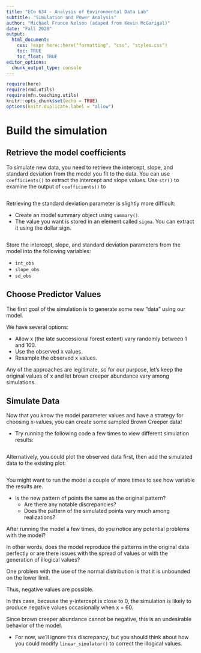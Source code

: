 ```yaml
---
title: "ECo 634 - Analysis of Environmental Data Lab"
subtitle: "Simulation and Power Analysis"
author: "Michael France Nelson (adaped from Kevin McGarigal)"
date: "Fall 2020"
output:
  html_document:
    css: !expr here::here("formatting", "css", "styles.css")
    toc: TRUE
    toc_float: TRUE
editor_options: 
  chunk_output_type: console
---
```


```r

require(here)
require(rmd.utils)
require(mfn.teaching.utils)
knitr::opts_chunk$set(echo = TRUE)
options(knitr.duplicate.label = "allow")

```


<!-- ```{r load_functions, child = find_file("function_chunks_lab_11.Rmd", exact_match = TRUE), include = FALSE} -->
<!-- ``` -->
<!-- ```{r load_data, child = find_file("load_data_chunks_lab_11.Rmd", exact_match = TRUE), include = FALSE} -->
<!-- ``` -->
<!-- ```{r load_models, child = find_file("model_chunks_lab_11.Rmd", exact_match = TRUE), include = FALSE} -->
<!-- ``` -->
<!-- ```{r load_plots, child = find_file("plot_chunks_lab_11.Rmd", exact_match = TRUE), include = FALSE} -->
<!-- ``` -->


# Build the simulation

## Retrieve the model coefficients

To simulate new data, you need to retrieve the intercept, slope, and standard deviation from the model you fit to the data.  You can use `coefficients()` to extract the intercept and slope values.  Use `str()` to examine the output of `coefficients()` to

```r
```


Retrieving the standard deviation parameter is slightly more difficult:

- Create an model summary object using `summary()`.
- The value you want is stored in an element called `sigma`.  You can extract it using the dollar sign.

```r
```

Store the intercept, slope, and standard deviation parameters from the model into the following variables:

- `int_obs`
- `slope_obs`
- `sd_obs`




## Choose Predictor Values

The first goal of the simulation is to generate some new "data" using our model.

We have several options:

- Allow x (the late successional forest extent) vary randomly between 1 and 100.
- Use the observed x values.
- Resample the observed x values.

Any of the approaches are legitimate, so for our purpose, let's keep the original values of x and let brown creeper abundance vary among simulations.



## Simulate Data

Now that you know the model parameter values and have a strategy for choosing x-values, you can create some sampled Brown Creeper data!

- Try running the following code a few times to view different simulation results:

```r
```


Alternatively, you could plot the observed data first, then add the simulated data to the existing plot:

```r
```

You might want to run the model a couple of more times to see how variable the results are.

- Is the new pattern of points the same as the original pattern?
  - Are there any notable discrepancies?
  - Does the pattern of the simulated points vary much among realizations?

After running the model a few times, do you notice any potential problems with the model?

In other words, does the model reproduce the patterns in the original data perfectly or are there issues with the spread of values or with the generation of illogical values?

One problem with the use of the normal distribution is that it is unbounded on the lower limit.

Thus, negative values are possible.

In this case, because the y-intercept is close to 0, the simulation is likely to produce negative values occasionally when x = 60.

Since brown creeper abundance cannot be negative, this is an undesirable behavior of the model.

- For now, we'll ignore this discrepancy, but you should think about how you could modify `linear_simulator()` to correct the illogical values.
